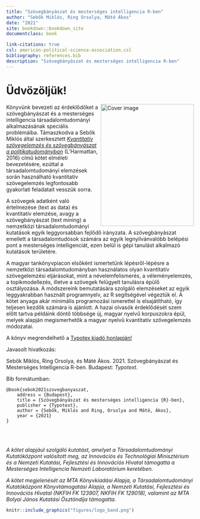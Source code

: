 ```yaml
---
title: "Szövegbányászat és mesterséges intelligencia R-ben"
author: "Sebők Miklós, Ring Orsolya, Máté Ákos"
date: "2021"
site: bookdown::bookdown_site
documentclass: book

link-citations: true
csl: american-political-science-association.csl
bibliography: references.bib
description: "Szövegbányászat és mesterséges intelligencia R-ben"
---
```


# Üdvözöljük! {-}
<img src="figures/konyv_borito_final.png" width="250" height="328" align="right" alt="Cover image"/>

Könyvünk bevezeti az érdeklődőket a szövegbányászat és a mesterséges intelligencia társadalomtudományi alkalmazásának speciális problémáiba. Támaszkodva a Sebők Miklós által szerkesztett [*Kvantitatív szövegelemzés és szövegbányászat a politikatudományban*](https://poltextlab.tk.hu/uploads/files/Kvantitativ_szovegelemzes_keszpdf.pdf) (L’Harmattan, 2016) című kötet elméleti bevezetésére, ezúttal a társadalomtudományi elemzések során használható kvantitatív szövegelemzés legfontosabb gyakorlati feladatait vesszük sorra.

A szövegek adatként való értelmezése (text as data) és kvantitatív elemzése, avagy a szövegbányászat (text mining) a nemzetközi társadalomtudományi kutatások egyik leggyorsabban fejlődő irányzata. A szövegbányászat emellett a társadalomtudósok számára az egyik legnyilvánvalóbb belépési pont a mesterséges intelligenciát, ezen belül is gépi tanulást alkalmazó kutatások területére.

A magyar tankönyvpiacon elsőként ismertetünk lépésről-lépésre a nemzetközi társadalomtudományban használatos olyan kvantitatív szövegelemzési eljárásokat, mint a névelemfelismerés, a véleményelemzés, a topikmodellezés, illetve a szövegek felügyelt tanulásra épülő osztályozása. A módszereink bemutatására szolgáló elemzéseket az egyik leggyakrabban használt programnyelv, az R segítségével végeztük el. A kötet anyaga akár minimális programozási ismerettel is elsajátítható, így teljesen kezdők számára is ajánlott. A hazai olvasók érdeklődését szem előtt tartva példáink döntő többsége új, magyar nyelvű korpuszokra épül, melyek alapján megismerhetők a magyar nyelvű kvantitatív szövegelemzés módozatai.

A könyv megrendelhető a [Typotex kiadó honlapján!](https://www.typotex.hu/book/11810/sebok_szovegbanyaszat_es_mesterseges_intelligencia_r_ben)


Javasolt hivatkozás: 

Sebők Miklós, Ring Orsolya, és Máté Ákos. 2021. Szövegbányászat és Mesterséges Intelligencia R-ben. Budapest: *Typotext*.


Bib formátumban:

```
@book{sebok2021szovegbanyaszat,
	address = {Budapest},
	title = {Szövegbányászat és mesterséges intelligencia {R}-ben},
	publisher = {Typotext},
	author = {Sebők, Miklós and Ring, Orsolya and Máté, Ákos},
	year = {2021}
}
```

<br>
<br>
 
*A kötet alapjául szolgáló kutatást, amelyet a Társadalomtudományi Kutatóközpont valósított meg, az Innovációs és Technológiai Minisztérium és a Nemzeti Kutatási, Fejlesztési és Innovációs Hivatal támogatta a Mesterséges Intelligencia Nemzeti Laboratórium keretében.*

*A kötet megjelenését az MTA Könyvkiadási Alapja, a Társadalomtudományi Kutatóközpont Könyvtámogatási Alapja, a Nemzeti Kutatási, Fejlesztési és Innovációs Hivatal (NKFIH FK 123907, NKFIH FK 129018), valamint az MTA Bolyai János Kutatási Ösztöndíja támogatta.*

```r
knitr::include_graphics("figures/logo_band.png")
```


